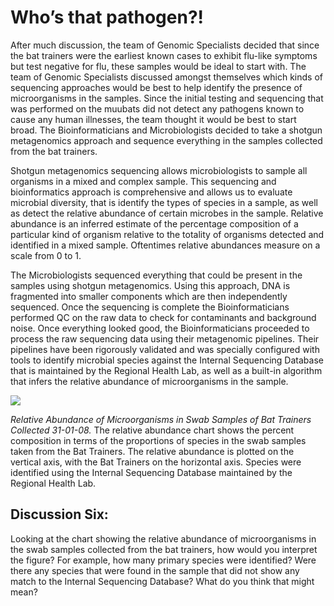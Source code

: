 # Who’s that pathogen?!

After much discussion, the team of Genomic Specialists decided that since the bat trainers were the earliest known cases to exhibit flu-like symptoms but test negative for flu, these samples would be ideal to start with. The team of Genomic Specialists discussed amongst themselves which kinds of sequencing approaches would be best to help identify the presence of microorganisms in the samples. Since the initial testing and sequencing that was performed on the muubats did not detect any pathogens known to cause any human illnesses, the team thought it would be best to start broad. The Bioinformaticians and Microbiologists decided to take a shotgun metagenomics approach and sequence everything in the samples collected from the bat trainers. 

Shotgun metagenomics sequencing allows microbiologists to sample all organisms in a mixed and complex sample. This sequencing and bioinformatics approach is comprehensive and allows us to evaluate microbial diversity, that is identify the types of species in a sample, as well as detect the relative abundance of certain microbes in the sample. Relative abundance is an inferred estimate of the percentage composition of a particular kind of organism relative to the totality of organisms detected and identified in a mixed sample. Oftentimes relative abundances measure on a scale from 0 to 1. 

The Microbiologists sequenced everything that could be present in the samples using shotgun metagenomics. Using this approach, DNA is fragmented into smaller components which are then independently sequenced. Once the sequencing is complete the Bioinformaticians performed QC on the raw data to check for contaminants and background noise. Once everything looked good, the Bioinformaticians proceeded to process the raw sequencing data using their metagenomic pipelines. Their pipelines have been rigorously validated and was specially configured with tools to identify microbial species against the Internal Sequencing Database that is maintained by the Regional Health Lab, as well as a built-in algorithm that infers the relative abundance of microorganisms in the sample.

![](../images/relabundance_1.jpeg)

*Relative Abundance of Microorganisms in Swab Samples of Bat Trainers Collected 31-01-08.*
The relative abundance chart shows the percent composition in terms of the proportions of species in the swab samples taken from the Bat Trainers. The relative abundance is plotted on the vertical axis, with the Bat Trainers on the horizontal axis. Species were identified using the Internal Sequencing Database maintained by the Regional Health Lab.

## Discussion Six:

Looking at the chart showing the relative abundance of microorganisms in the swab samples collected from the bat trainers, how would you interpret the figure? For example, how many primary species were identified? Were there any species that were found in the sample that did not show any match to the Internal Sequencing Database? What do you think that might mean?